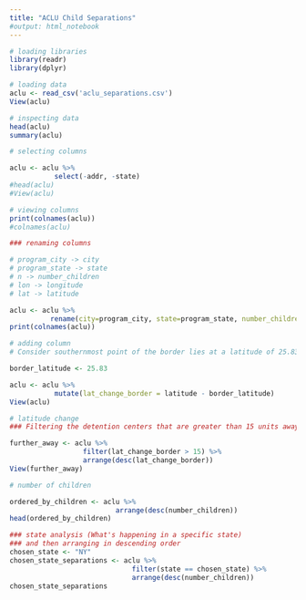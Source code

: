 ---
title: "ACLU Child Separations"
#output: html_notebook
---

```{r message=FALSE, warning=FALSE, error=TRUE}
# loading libraries
library(readr)
library(dplyr)
```

```{r message=FALSE, warning=FALSE, error=TRUE}
# loading data
aclu <- read_csv('aclu_separations.csv')
View(aclu)
```

```{r error=TRUE}
# inspecting data
head(aclu)
summary(aclu)
```

```{r error=TRUE}
# selecting columns

aclu <- aclu %>%
           select(-addr, -state)
#head(aclu)
#View(aclu)
```

```{r error=TRUE}
# viewing columns
print(colnames(aclu))
#colnames(aclu)
```

```{r error=TRUE}
### renaming columns

# program_city -> city
# program_state -> state
# n -> number_children
# lon -> longitude
# lat -> latitude

aclu <- aclu %>%
          rename(city=program_city, state=program_state, number_children=n, longitude=lon, latitude=lat)
print(colnames(aclu))
```

```{r error=TRUE}
# adding column
# Consider southernmost point of the border lies at a latitude of 25.83.

border_latitude <- 25.83

aclu <- aclu %>%
           mutate(lat_change_border = latitude - border_latitude)
View(aclu)
```

```{r error=TRUE}
# latitude change
### Filtering the detention centers that are greater than 15 units away from the border

further_away <- aclu %>%
                  filter(lat_change_border > 15) %>%
                  arrange(desc(lat_change_border))
View(further_away)
```

```{r error=TRUE}
# number of children

ordered_by_children <- aclu %>%
                          arrange(desc(number_children))
head(ordered_by_children)
```

```{r error=TRUE}
### state analysis (What's happening in a specific state)
### and then arranging in descending order
chosen_state <- "NY"
chosen_state_separations <- aclu %>%
                              filter(state == chosen_state) %>%
                              arrange(desc(number_children))
chosen_state_separations
```